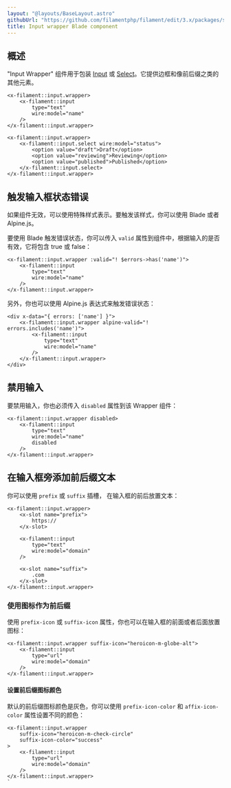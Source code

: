 ```yaml
---
layout: "@layouts/BaseLayout.astro"
githubUrl: "https://github.com/filamentphp/filament/edit/3.x/packages/support/docs/09-blade-components/02-input-wrapper.md"
title: Input wrapper Blade component
---
```


## 概述

"Input Wrapper" 组件用于包装 [Input](input) 或 [Select](select)。它提供边框和像前后缀之类的其他元素。

```blade
<x-filament::input.wrapper>
    <x-filament::input
        type="text"
        wire:model="name"
    />
</x-filament::input.wrapper>

<x-filament::input.wrapper>
    <x-filament::input.select wire:model="status">
        <option value="draft">Draft</option>
        <option value="reviewing">Reviewing</option>
        <option value="published">Published</option>
    </x-filament::input.select>
</x-filament::input.wrapper>
```

## 触发输入框状态错误

如果组件无效，可以使用特殊样式表示。要触发该样式，你可以使用 Blade 或者 Alpine.js。

要使用 Blade 触发错误状态，你可以传入 `valid` 属性到组件中，根据输入的是否有效，它将包含 true 或 false：

```blade
<x-filament::input.wrapper :valid="! $errors->has('name')">
    <x-filament::input
        type="text"
        wire:model="name"
    />
</x-filament::input.wrapper>
```

另外，你也可以使用 Alpine.js 表达式来触发错误状态：

```blade
<div x-data="{ errors: ['name'] }">
    <x-filament::input.wrapper alpine-valid="! errors.includes('name')">
        <x-filament::input
            type="text"
            wire:model="name"
        />
    </x-filament::input.wrapper>
</div>
```

## 禁用输入

要禁用输入，你也必须传入 `disabled` 属性到该 Wrapper 组件：

```blade
<x-filament::input.wrapper disabled>
    <x-filament::input
        type="text"
        wire:model="name"
        disabled
    />
</x-filament::input.wrapper>
```

## 在输入框旁添加前后缀文本

你可以使用 `prefix` 或 `suffix` 插槽， 在输入框的前后放置文本：

```blade
<x-filament::input.wrapper>
    <x-slot name="prefix">
        https://
    </x-slot>

    <x-filament::input
        type="text"
        wire:model="domain"
    />

    <x-slot name="suffix">
        .com
    </x-slot>
</x-filament::input.wrapper>
```

### 使用图标作为前后缀

使用 `prefix-icon` 或 `suffix-icon` 属性，你也可以在输入框的前面或者后面放置图标：

```blade
<x-filament::input.wrapper suffix-icon="heroicon-m-globe-alt">
    <x-filament::input
        type="url"
        wire:model="domain"
    />
</x-filament::input.wrapper>
```

#### 设置前后缀图标颜色

默认的前后缀图标颜色是灰色，你可以使用 `prefix-icon-color` 和 `affix-icon-color` 属性设置不同的颜色：

```blade
<x-filament::input.wrapper
    suffix-icon="heroicon-m-check-circle"
    suffix-icon-color="success"
>
    <x-filament::input
        type="url"
        wire:model="domain"
    />
</x-filament::input.wrapper>
`